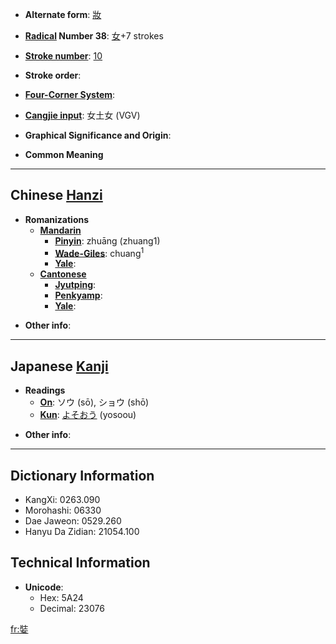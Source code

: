 * '''Alternate form''': [[妝]]

* '''[[Wiktionary:Chinese radical index| Radical]] Number 38''': [[Wiktionary:Chinese radical index 女|女]]+7 strokes

* '''[[Wiktionary:Chinese total strokes index|Stroke number]]''': [[Wiktionary:Chinese total strokes index 10|10]]

* '''Stroke order''': 

* '''[[Wiktionary:Chinese four corner index|Four-Corner System]]''': 

* '''[[Wiktionary:Chinese Cangjie index|Cangjie input]]''': 女土女 (VGV)

* '''Graphical Significance and Origin''': 

* '''Common Meaning'''

----

== Chinese [[Hanzi]] ==

* '''Romanizations'''
** '''[[Mandarin]]'''
*** '''[[Pinyin]]''': zhuāng (zhuang1)
*** '''[[Wade-Giles]]''': chuang<sup>1</sup>
*** '''[[Yale]]''': 
** '''[[Cantonese]]'''
*** '''[[Jyutping]]''':
*** '''[[Penkyamp]]''': 
*** '''[[Yale]]''': 

* '''Other info''': 

----

== Japanese [[Kanji]] ==

* '''Readings'''
** '''[[On]]''': ソウ (sō), ショウ (shō)
** '''[[Kun]]''': [[よそおう]] (yosoou)

* '''Other info''':  

----

== Dictionary Information ==

* KangXi: 0263.090
* Morohashi: 06330
* Dae Jaweon: 0529.260
* Hanyu Da Zidian: 21054.100

== Technical Information ==

* '''Unicode''':
** Hex: 5A24
** Decimal: 23076

[[fr:娤]]